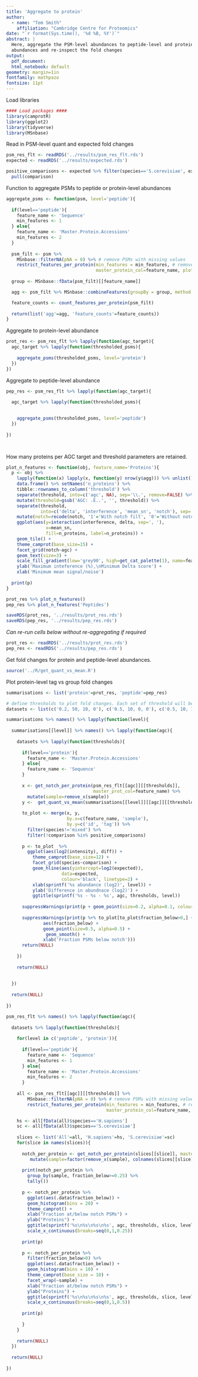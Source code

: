```yaml
---
title: 'Aggregate to protein'
author:
  - name: "Tom Smith"
    affiliation: "Cambridge Centre for Proteomics"
date: "`r format(Sys.time(), '%d %B, %Y')`"
abstract: | 
  Here, aggregate the PSM-level abundances to peptide-level and protein-level
  abundances and re-inspect the fold changes
output:
  pdf_document:
  html_notebook: default
geometry: margin=1in
fontfamily: mathpazo
fontsize: 11pt
---
```


Load libraries
```r

#### Load packages ####
library(camprotR)
library(ggplot2)
library(tidyverse)
library(MSnbase)
```

Read in PSM-level quant and expected fold changes
```r
psm_res_flt <- readRDS('../results/psm_res_flt.rds')
expected <- readRDS('../results/expected.rds')

positive_comparisons <- expected %>% filter(species=='S.cerevisiae', expected>1) %>%
  pull(comparison)
```

Function to aggregate PSMs to peptide or protein-level abundances
```r
aggregate_psms <- function(psm, level='peptide'){
  
  if(level=='peptide'){
    feature_name <- 'Sequence'
    min_features <- 1
  } else{
    feature_name <- 'Master.Protein.Accessions'
    min_features <- 2
  }
  
  psm_filt <- psm %>% 
    MSnbase::filterNA(pNA = 0) %>% # remove PSMs with missing values 
    restrict_features_per_protein(min_features = min_features, # remove features with <2 PSMs
                                  master_protein_col=feature_name, plot=FALSE) 
  
  group <- MSnbase::fData(psm_filt)[[feature_name]]

  agg <- psm_filt %>% MSnbase::combineFeatures(groupBy = group, method = 'sum')

  feature_counts <- count_features_per_protein(psm_filt)
  
  return(list('agg'=agg, 'feature_counts'=feature_counts))
}
```


Aggregate to protein-level abundance
```r

prot_res <- psm_res_flt %>% lapply(function(agc_target){
  agc_target %>% lapply(function(thresholded_psms){
    
    aggregate_psms(thresholded_psms, level='protein')
  })
})

```




Aggregate to peptide-level abundance
```r

pep_res <- psm_res_flt %>% lapply(function(agc_target){
  
  agc_target %>% lapply(function(thresholded_psms){

    
    aggregate_psms(thresholded_psms, level='peptide')
  })
    
})




```


How many proteins per AGC target and threshold parameters are retained.
```r

plot_n_features <- function(obj, feature_name='Proteins'){
  p <- obj %>%
    lapply(function(x) lapply(x, function(y) nrow(y$agg))) %>% unlist() %>%
    data.frame() %>% setNames('n_proteins') %>%
    tibble::rownames_to_column('threshold') %>%
    separate(threshold, into=c('agc', NA), sep='\\.', remove=FALSE) %>%
    mutate(threshold=gsub('AGC: .E..', '', threshold)) %>%
    separate(threshold,
             into=c('delta', 'interference', 'mean_sn', 'notch'), sep=', ', remove=FALSE) %>%
    mutate(notch=recode(notch, '1'='With notch filt', '0'='Without notch filt.')) %>%
    ggplot(aes(y=interaction(interference, delta, sep=', '),
               x=mean_sn,
               fill=n_proteins, label=n_proteins)) +
    geom_tile() +
    theme_camprot(base_size=15) +
    facet_grid(notch~agc) +
    geom_text(size=3) +
    scale_fill_gradient(low='grey90', high=get_cat_palette(1), name=feature_name) +
    ylab('Maximum inteference (%),\nMinimum Delta score') +
    xlab('Minimum mean signal/noise')
  
  print(p)
}

prot_res %>% plot_n_features()
pep_res %>% plot_n_features('Peptides')
```
```r
saveRDS(prot_res, '../results/prot_res.rds')
saveRDS(pep_res, '../results/pep_res.rds')
```

*Can re-run cells below without re-aggregating if required*
```r
prot_res <- readRDS('../results/prot_res.rds')
pep_res <- readRDS('../results/pep_res.rds')
```

Get fold changes for protein and peptide-level abundances.
```r
source('../R/get_quant_vs_mean.R')
```

Plot protein-level tag vs group fold changes
```r
summarisations <- list('protein'=prot_res, 'peptide'=pep_res)
```

```r
# define thresholds to plot fold changes. Each set of threshold will be plotted at peptide and protein level, with both AGC settings
datasets <- list(c('0.2, 50, 10, 0'), c('0.5, 10, 0, 0'), c('0.5, 10, 16, 0')) 
```



```r
summarisations %>% names() %>% lapply(function(level){
  
  summarisations[[level]] %>% names() %>% lapply(function(agc){
    
    datasets %>% lapply(function(thresholds){
        
      if(level=='protein'){
        feature_name <- 'Master.Protein.Accessions'
      } else{
        feature_name <- 'Sequence'
      }
      
      x <- get_notch_per_protein(psm_res_flt[[agc]][[thresholds]],
                                 master_prot_col=feature_name) %>%
        mutate(sample=remove_x(sample))
      y <-  get_quant_vs_mean(summarisations[[level]][[agc]][[thresholds]]$agg)
      
      to_plot <- merge(x, y,
                       by.x=c(feature_name, 'sample'),
                       by.y=c('id', 'tag')) %>%
        filter(species!='mixed') %>%
        filter(!comparison %in% positive_comparisons)
      
      p <- to_plot  %>%
        ggplot(aes(log2(intensity), diff)) +
          theme_camprot(base_size=12) +
          facet_grid(species~comparison) +
          geom_hline(aes(yintercept=log2(expected)),
                     data=expected,
                     colour='black', linetype=2) +
          xlab(sprintf('%s abundance (log2)', level)) +
          ylab('Difference in abundnace (log2)') +
          ggtitle(sprintf('%s - %s - %s', agc, thresholds, level))
    
      suppressWarnings(print(p + geom_point(size=0.2, alpha=0.1, colour='grey30') + geom_smooth(method='loess')))
    
      suppressWarnings(print(p %+% to_plot[to_plot$fraction_below>0,] +
              aes(fraction_below) +
              geom_point(size=0.5, alpha=0.5) +
               geom_smooth() +
              xlab('Fraction PSMs below notch')))
      return(NULL)
      
    })
    
    return(NULL)
    
  
  })
  
  return(NULL)
  
})
```



```r
psm_res_flt %>% names() %>% lapply(function(agc){
  
  datasets %>% lapply(function(thresholds){
    
    for(level in c('peptide', 'protein')){
  
      if(level=='peptide'){
        feature_name <- 'Sequence'
        min_features <- 1
      } else{
        feature_name <- 'Master.Protein.Accessions'
        min_features <- 2
      }
      
    all <- psm_res_flt[[agc]][[thresholds]] %>% 
        MSnbase::filterNA(pNA = 0) %>% # remove PSMs with missing values 
        restrict_features_per_protein(min_features = min_features, # remove features with <2 PSMs
                                      master_protein_col=feature_name, plot=FALSE) 

    hs <- all[fData(all)$species=='H.sapiens']
    sc <- all[fData(all)$species=='S.cerevisiae']
    
    slices <- list('All'=all, 'H.sapiens'=hs, 'S.cerevisiae'=sc)
    for(slice in names(slices)){
      
      notch_per_protein <- get_notch_per_protein(slices[[slice]], master_prot_col=feature_name) %>%
         mutate(sample=factor(remove_x(sample), colnames(slices[[slice]])))
      
      print(notch_per_protein %>%
        group_by(sample, fraction_below>=0.25) %>%
        tally())
      
      p <- notch_per_protein %>%
        ggplot(aes(.data$fraction_below)) +
        geom_histogram(bins = 20) + 
        theme_camprot() +
        xlab("Fraction at/below notch PSMs") +
        ylab("Proteins") +
        ggtitle(sprintf('%s\n%s\n%s\n%s', agc, thresholds, slice, level)) +
        scale_x_continuous(breaks=seq(0,1,0.25))
      
      print(p)
      
      p <- notch_per_protein %>%
        filter(fraction_below>0) %>% 
        ggplot(aes(.data$fraction_below)) +
        geom_histogram(bins = 10) + 
        theme_camprot(base_size = 10) +
        facet_wrap(~sample) + 
        xlab("Fraction at/below notch PSMs") +
        ylab("Proteins") +
        ggtitle(sprintf('%s\n%s\n%s\n%s', agc, thresholds, slice, level)) +
        scale_x_continuous(breaks=seq(0,1,0.5))
      
      print(p)
    
      }
    }
    
    return(NULL)
  })
  
  return(NULL)
  
})
```



